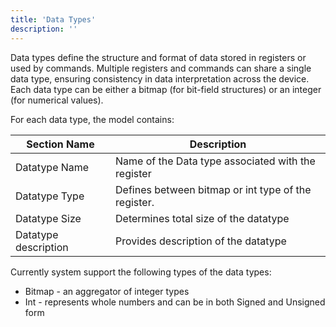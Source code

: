 ```yaml
---
title: 'Data Types'
description: ''
---
```


Data types define the structure and format of data stored in registers or used by commands. Multiple registers and commands can share a single data type, ensuring consistency in data interpretation across the device. Each data type can be either a bitmap (for bit-field structures) or an integer (for numerical values).

For each data type, the model contains:

| Section Name | Description |
| --- | --- |
| Datatype Name | Name of the Data type associated with the register |
| Datatype Type | Defines between bitmap or int type of the register. |
| Datatype Size | Determines total size of the datatype |
| Datatype description | Provides description of the datatype |

Currently system support the following types of the data types: 

- Bitmap - an aggregator of integer types
- Int - represents whole numbers and can be in both Signed and Unsigned form